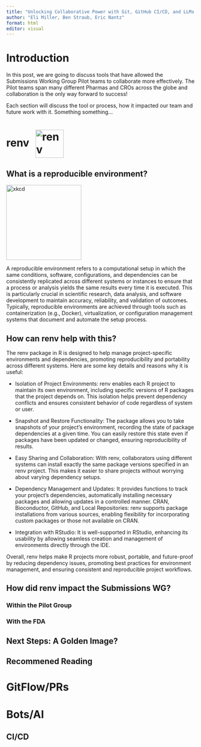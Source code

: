 ```yaml
---
title: "Unlocking Collaborative Power with Git, GitHub CI/CD, and LLMs in Pharma"
author: "Eli Miller, Ben Straub, Eric Nantz"
format: html
editor: visual
---
```


# Introduction

In this post, we are going to discuss tools that have allowed the Submissions Working Group Pilot teams to collaborate more effectively. The Pilot teams span many different Pharmas and CROs across the globe and collaboration is the only way forward to success!

Each section will discuss the tool or process, how it impacted our team and future work with it.  Something something...

# renv <img src="./images/renv.png" alt="renv Hex Sticker" style="width: 75px; vertical-align: middle; margin-left: 10px;" />

## What is a reproducible environment?

<img src="./images/replication_crisis.png" alt="xkcd" style="width: 200px;" />

A reproducible environment refers to a computational setup in which the same conditions, software, configurations, and dependencies can be consistently replicated across different systems or instances to ensure that a process or analysis yields the same results every time it is executed. This is particularly crucial in scientific research, data analysis, and software development to maintain accuracy, reliability, and validation of outcomes. Typically, reproducible environments are achieved through tools such as containerization (e.g., Docker), virtualization, or configuration management systems that document and automate the setup process.

## How can renv help with this?

The renv package in R is designed to help manage project-specific environments and dependencies, promoting reproducibility and portability across different systems. Here are some key details and reasons why it is useful:

* Isolation of Project Environments: renv enables each R project to maintain its own environment, including specific versions of R packages that the project depends on. This isolation helps prevent dependency conflicts and ensures consistent behavior of code regardless of system or user.

* Snapshot and Restore Functionality: The package allows you to take snapshots of your project's environment, recording the state of package dependencies at a given time. You can easily restore this state even if packages have been updated or changed, ensuring reproducibility of results.

* Easy Sharing and Collaboration: With renv, collaborators using different systems can install exactly the same package versions specified in an renv project. This makes it easier to share projects without worrying about varying dependency setups.

* Dependency Management and Updates: It provides functions to track your project's dependencies, automatically installing necessary packages and allowing updates in a controlled manner. CRAN, Bioconductor, GitHub, and Local Repositories: renv supports package installations from various sources, enabling flexibility for incorporating custom packages or those not available on CRAN.

* Integration with RStudio: It is well-supported in RStudio, enhancing its usability by allowing seamless creation and management of environments directly through the IDE.

Overall, renv helps make R projects more robust, portable, and future-proof by reducing dependency issues, promoting best practices for environment management, and ensuring consistent and reproducible project workflows.

## How did renv impact the Submissions WG?

### Within the Pilot Group

### With the FDA

## Next Steps: A Golden Image?

## Recommened Reading

# GitFlow/PRs 

# Bots/AI

## CI/CD